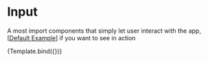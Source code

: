 
<Meta title="Components/Input" />

# Input

A most import components that simply let user interact with the app,[[Default Example](/docs/components-input-example--default)] if you want to see in action


<Story name="Introduction" args={{}}>
  {Template.bind({})}
</Story>
